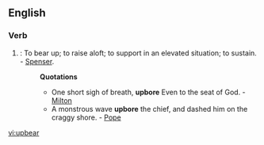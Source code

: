 ==English==

===Verb===
{{en-infl-irreg|upbear|upbears|upbearing|upbore|upbore}}

# {{transitive}}: To bear up; to raise aloft; to support in an elevated situation; to sustain. - [[Spenser]].
#:'''Quotations'''
#:*One short sigh of breath, '''upbore''' Even to the seat of God. - [[Milton]]
#:*A monstrous wave '''upbore''' the chief, and dashed him on the craggy shore. - [[Pope]]

[[vi:upbear]]